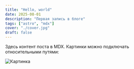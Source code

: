 ```yaml
---
title: "Hello, world"
date: 2025-08-01
description: "Первая запись в блоге"
tags: ["astro", "mdx"]
cover: "./cover.jpg"
draft: false
---
```


Здесь контент поста в MDX. Картинки можно подключать относительными путями:

![Картинка](./cover.jpg)
